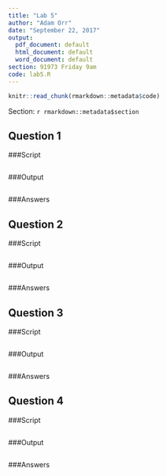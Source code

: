 ```yaml
---
title: "Lab 5"
author: "Adam Orr"
date: "September 22, 2017"
output:
  pdf_document: default
  html_document: default
  word_document: default
section: 91973 Friday 9am
code: lab5.R
---
```




```r
knitr::read_chunk(rmarkdown::metadata$code)
```

Section: `r rmarkdown::metadata$section`

## Question 1
###Script
```r
```

###Output
```r
```

###Answers

## Question 2
###Script
```r
```
###Output
```r
```

###Answers


## Question 3
###Script
```r
```
###Output
```r
```

###Answers

## Question 4
###Script
```r
```
###Output
```r
```

###Answers

